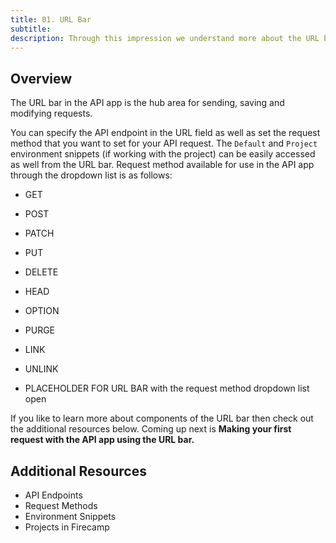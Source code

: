 ```yaml
---
title: 01. URL Bar
subtitle:
description: Through this impression we understand more about the URL bar in the API app of Firecamp
---
```


## Overview

The URL bar in the API app is the hub area for sending, saving and modifying requests.

You can specify the API endpoint in the URL field as well as set the request method that you want to set for your API request. The `Default` and `Project` environment snippets (if working with the project) can be easily accessed as well from the URL bar. Request method available for use in the API app through the dropdown list is as follows:

- GET
- POST
- PATCH
- PUT
- DELETE
- HEAD
- OPTION
- PURGE
- LINK
- UNLINK

- PLACEHOLDER FOR URL BAR with the request method dropdown list open

If you like to learn more about components of the URL bar then check out the additional resources below. Coming up next is **Making your first request with the API app using the URL bar.**

## Additional Resources

- API Endpoints
- Request Methods
- Environment Snippets
- Projects in Firecamp
